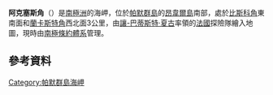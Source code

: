 {{coord|64|50|S|63|47|W|region:AQ|display=title}}

'''阿克塞斯角'''（{{lang-en|Access Point}}）是[[南極洲|南極洲]]的海岬，位於[[帕默群島|帕默群島]]的[[昂韋爾島|昂韋爾島]]南部，處於[[比斯科角|比斯科角]]東南面和[[蘭卡斯特角|蘭卡斯特角]]西北面3公里，由[[讓-巴蒂斯特·夏古|讓-巴蒂斯特·夏古]]率領的[[法國|法國]]探險隊繪入地圖，現時由[[南極條約體系|南極條約體系]]管理。

==參考資料==
{{usgs-gazetteer|id=39|name=Access Point}}

{{DEFAULTSORT:Access Point}}
[[Category:帕默群島海岬|Category:帕默群島海岬]]


{{PalmerArchipelago-geo-stub}}